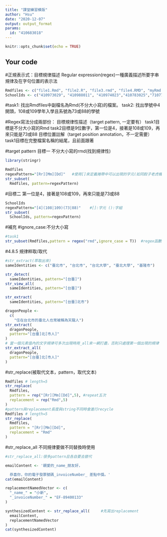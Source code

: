 ---
title: "課堂練習模版"
author: "Hsu"
date: "2020-12-07"
output: output_format
params:
  id: "410683018"
---

```{r setup, include=FALSE}
knitr::opts_chunk$set(echo = TRUE)
```

## Your code

#正規表示式：目標規律描述
Regular expression(regex)一種廣義描述所要字串規律及在字句位置的表示法
```{r}
Rmdfiles <- c("file1.Rmd", "file2.R", "file3.rmd", "file4.RMD", "myRmd.R")
SchoolIds <- c("410973029", "410988011", "410974023","410783025","710773022","410788021","410673124","410873051","49988001")
```
#task1: 找出Rmdfiles中副檔名為Rmd(不分大小寫)的檔案。
task2: 找出學號中4開頭，108或109學年入學且系號為73或88的學號

#Regex寫法分成兩部份：
目標規律性描述（target pattern, 一定要有）
task1目標是不分大小寫的Rmd
task2目標是9位數字，第一位是4，接著是108或109，再來只能是73或88
目標位置註解（target position annotation，不一定需要）
task1目標在完整檔案名稱的結尾，且前面跟著

#target pattern
目標一 不分大小寫的rmd(找到規律性)
```{r}
library(stringr)
```

```{r}
Rmdfiles
regexPattern="[Rr][Mm][Dd]"   #使用[]來定義捲帶中可以出現的字元(如同餃子老虎機)
str_subset(
  Rmdfiles, pattern=regexPattern)
```
#目標二 第一位是4，接著是108或109，再來只能是73或88
```{r}
SchoolIds
regexPattern="[4](108|109)(73|88)"    #[]:字元 ():字組
str_subset(
  SchoolIds, pattern=regexPattern)
```
#補充
#ignore_case:不分大小寫
```{r}
#task1
str_subset(Rmdfiles,pattern = regex("rmd",ignore_case = T))  #regex函數的運用，在cheet sheet裡面
```

#4.8.5 規律粹取/取代
```{r}
#str_extract(萃取出來)
sameIdentities <- c("臺北市", "台北市", "台北大學", "臺北大學", "基隆市")

str_detect(
  sameIdentities, pattern="[台臺]")
str_view_all(
  sameIdentities, pattern="[台臺]")

str_extract(
  sameIdentities, pattern="[台臺]北市")

dragonPeople <-
  c(
    "住在台北市的臺北人也常被稱為天龍人")
str_extract(
  dragonPeople,
  pattern="[台臺]北[市人]"
)
# 當一個元素值內的文字規律可多次出現時用_all來一網打盡，否則只處理第一個出現的規律
str_extract_all(
  dragonPeople,
  pattern="[台臺]北[市人]"
)
```
#str_replace(被取代文本，pattern，取代文本)
```{r}
Rmdfiles # length=5
str_replace(
  Rmdfiles,
  pattern = rep("[Rr][Mm][Dd]",5), #repeat五次
  replacement = rep("Rmd",5)
)
#pattern與replacement長度與string不同時會進行recycle
Rmdfiles # length=5
str_replace(
  Rmdfiles,
  pattern = "[Rr][Mm][Dd]",
  replacement = "Rmd"
)
```
#str_replace_all
不同規律要做不同替換時使用
```{r}
#str_replace_all:很多pattern且各自要去替代
```

```{r}
emailContent <- '親愛的_name_朋友好，

  恭喜你，你的電子發票號碼_invoiceNumber_ 差點中獎。'
cat(emailContent)
```
```{r}
replacementNamedVector <- c(
  "_name_" = "小新",
  "_invoiceNumber_" = "EF-89400133"
)

synthesizedContent <- str_replace_all(     #先寫出replacement
  emailContent,
  replacementNamedVector
)
cat(synthesizedContent)
```

